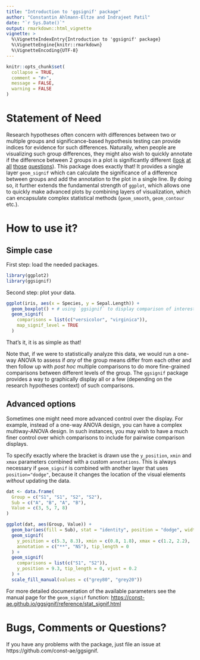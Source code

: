 ```yaml
---
title: "Introduction to 'ggsignif' package"
author: "Constantin Ahlmann-Eltze and Indrajeet Patil"
date: "`r Sys.Date()`"
output: rmarkdown::html_vignette
vignette: >
  %\VignetteIndexEntry{Introduction to 'ggsignif' package}
  %\VignetteEngine{knitr::rmarkdown}
  %\VignetteEncoding{UTF-8}
---
```


```r
knitr::opts_chunk$set(
  collapse = TRUE,
  comment = "#>",
  message = FALSE,
  warning = FALSE
)
```

# Statement of Need

Research hypotheses often concern with differences between two or multiple
groups and significance-based hypothesis testing can provide indices for
evidence for such differences. Naturally, when people are visualizing such group
differences, they might also wish to quickly annotate if the difference between
2 groups in a plot is significantly different
([look](https://stackoverflow.com/questions/17084566/put-stars-on-ggplot-barplots-and-boxplots-to-indicate-the-level-of-significanc)
[at](https://stackoverflow.com/questions/14958159/indicating-the-statistically-significant-difference-in-bar-graph-using-r)
[all](https://stackoverflow.com/questions/29263046/how-to-draw-the-boxplot-with-significant-level)
[those](https://stackoverflow.com/questions/29186435/showing-significance-relationships-in-a-ggplot2-bar-graph)
[questions](https://groups.google.com/forum/#!topic/ggplot2/ntVlMqTc6PI)). This
package does exactly that! It provides a single layer `geom_signif` which can
calculate the significance of a difference between groups and add the annotation
to the plot in a single line. By doing so, it further extends the fundamental
strength of `ggplot`, which allows one to quickly make advanced plots by
combining layers of visualization, which can encapsulate complex statistical
methods (`geom_smooth`, `geom_contour` etc.).

# How to use it?

## Simple case

First step: load the needed packages.

```r
library(ggplot2)
library(ggsignif)
```

Second step: plot your data.

```r
ggplot(iris, aes(x = Species, y = Sepal.Length)) +
  geom_boxplot() + # using `ggsignif` to display comparison of interest
  geom_signif(
    comparisons = list(c("versicolor", "virginica")),
    map_signif_level = TRUE
  )
```

That's it, it is as simple as that!

Note that, if we were to statistically analyze this data, we would run a one-way
ANOVA to assess if *any* of the group means differ from each other and then
follow up with *post hoc* multiple comparisons to do more fine-grained
comparisons between different levels of the group. The `ggsignif` package
provides a way to graphically display all or a few (depending on the research
hypotheses context) of such comparisons.

## Advanced options

Sometimes one might need more advanced control over the display. For example,
instead of a one-way ANOVA design, you can have a complex multiway-ANOVA design.
In such instances, you may wish to have a much finer control over which
comparisons to include for pairwise comparison displays.

To specify exactly where the bracket is drawn use the `y_position`, `xmin` and
`xmax` parameters combined with a custom `annotations`. This is always necessary
if `geom_signif` is combined with another layer that uses `position="dodge"`,
because it changes the location of the visual elements *without* updating the
data.

```r
dat <- data.frame(
  Group = c("S1", "S1", "S2", "S2"),
  Sub = c("A", "B", "A", "B"),
  Value = c(3, 5, 7, 8)
)

ggplot(dat, aes(Group, Value)) +
  geom_bar(aes(fill = Sub), stat = "identity", position = "dodge", width = .5) +
  geom_signif(
    y_position = c(5.3, 8.3), xmin = c(0.8, 1.8), xmax = c(1.2, 2.2),
    annotation = c("**", "NS"), tip_length = 0
  ) +
  geom_signif(
    comparisons = list(c("S1", "S2")),
    y_position = 9.3, tip_length = 0, vjust = 0.2
  ) +
  scale_fill_manual(values = c("grey80", "grey20"))
```

For more detailed documentation of the available parameters see the manual page
for the `geom_signif` function:
<https://const-ae.github.io/ggsignif/reference/stat_signif.html>

# Bugs, Comments or Questions?

If you have any problems with the package, just file an issue at https://github.com/const-ae/ggsignif.
